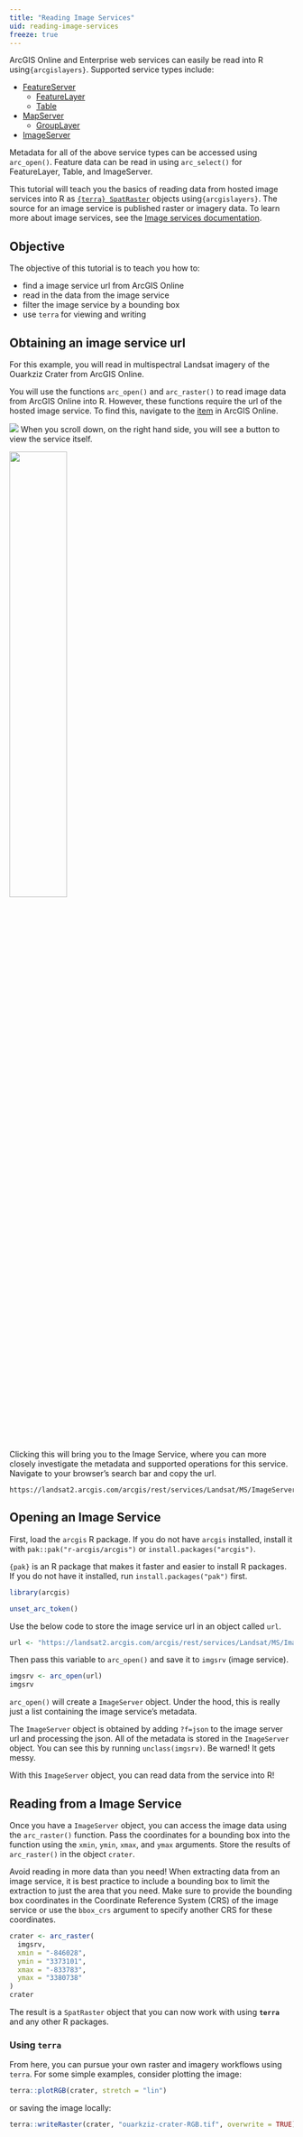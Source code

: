 ```yaml
---
title: "Reading Image Services"
uid: reading-image-services
freeze: true
---
```


ArcGIS Online and Enterprise web services can easily be read into R using`{arcgislayers}`. Supported service types include:

 - [FeatureServer](https://developers.arcgis.com/rest/services-reference/enterprise/feature-service.htm)
    - [FeatureLayer](https://developers.arcgis.com/rest/services-reference/enterprise/feature-layer.htm)
    - [Table](https://developers.arcgis.com/rest/services-reference/enterprise/feature-layer.htm)
 - [MapServer](https://developers.arcgis.com/rest/services-reference/enterprise/map-service.htm)
    - [GroupLayer](https://developers.arcgis.com/web-map-specification/objects/groupLayer/)
 - [ImageServer](https://developers.arcgis.com/rest/services-reference/enterprise/image-service.htm)


Metadata for all of the above service types can be accessed using `arc_open()`. Feature data can be read in using `arc_select()` for FeatureLayer, Table, and ImageServer.

This tutorial will teach you the basics of reading data from hosted image services into R as [`{terra} SpatRaster`](https://rspatial.github.io/terra/reference/rast.html) objects using`{arcgislayers}`. The source for an image service is published raster or imagery data. To learn more about image services, see the [Image services documentation](https://enterprise.arcgis.com/en/server/latest/publish-services/windows/key-concepts-for-image-services.htm).

## Objective

The objective of this tutorial is to teach you how to:

- find a image service url from ArcGIS Online
- read in the data from the image service
- filter the image service by a bounding box
- use `terra` for viewing and writing

## Obtaining an image service url

For this example, you will read in multispectral Landsat imagery of the Ouarkziz Crater from ArcGIS Online. 

You will use the functions `arc_open()` and `arc_raster()` to read image data from ArcGIS Online into R. However, these functions require the url of the hosted image service. To find this, navigate to the [item](https://www.arcgis.com/home/item.html?id=d9b466d6a9e647ce8d1dd5fe12eb434b) in ArcGIS Online. 


![](../shared/images/multispectral-landsat.png)
When you scroll down, on the right hand side, you will see a button to view the service itself. 

![](../shared/images/view-url-imagery.png){width=45%}

Clicking this will bring you to the Image Service, where you can more closely investigate the metadata and supported operations for this service. Navigate to your browser's search bar and copy the url.

```
https://landsat2.arcgis.com/arcgis/rest/services/Landsat/MS/ImageServer
```

## Opening an Image Service

First, load the `arcgis` R package. If you do not have `arcgis` installed, install it with `pak::pak("r-arcgis/arcgis")` or `install.packages("arcgis")`.

:::{.aside}
`{pak}` is an R package that makes it faster and easier to install R packages. If you do not have it installed, run `install.packages("pak")` first. 
:::

```r
library(arcgis)
```

```r
unset_arc_token()
```

Use the below code to store the image service url in an object called `url`.

```r
url <- "https://landsat2.arcgis.com/arcgis/rest/services/Landsat/MS/ImageServer"
```

Then pass this variable to `arc_open()` and save it to `imgsrv` (image service).

```r
imgsrv <- arc_open(url)
imgsrv
```

`arc_open()` will create a `ImageServer` object. Under the hood, this is really just a list containing the image service's metadata. 

:::{.callout-note collapse="true" title="ImageServer details for the curious"}
The `ImageServer` object is obtained by adding `?f=json` to the image server url and processing the json. All of the metadata is stored in the `ImageServer` object. You can see this by running `unclass(imgsrv)`. Be warned! It gets messy. 
:::

With this `ImageServer` object, you can read data from the service into R! 

## Reading from a Image Service

Once you have a `ImageServer` object, you can access the image data using the `arc_raster()` function. Pass the coordinates for a bounding box into the function using the `xmin`, `ymin`, `xmax`, and `ymax` arguments. Store the results of `arc_raster()` in the object `crater`. 

:::{.callout-warning}
Avoid reading in more data than you need! When extracting data from an image service, it is best practice to include a bounding box to limit the extraction to just the area that you need. Make sure to provide the bounding box coordinates in the Coordinate Reference System (CRS) of the image service or use the `bbox_crs` argument to specify another CRS for these coordinates.
:::

```r
crater <- arc_raster(
  imgsrv,
  xmin = "-846028",
  ymin = "3373101",
  xmax = "-833783",
  ymax = "3380738"
)
crater
```

The result is a `SpatRaster` object that you can now work with using **`terra`** and any other R packages. 


### Using `terra`

From here, you can pursue your own raster and imagery workflows using `terra`. For some simple examples, consider plotting the image:

```r
terra::plotRGB(crater, stretch = "lin")
```

or saving the image locally:

```r
terra::writeRaster(crater, "ouarkziz-crater-RGB.tif", overwrite = TRUE)
```


